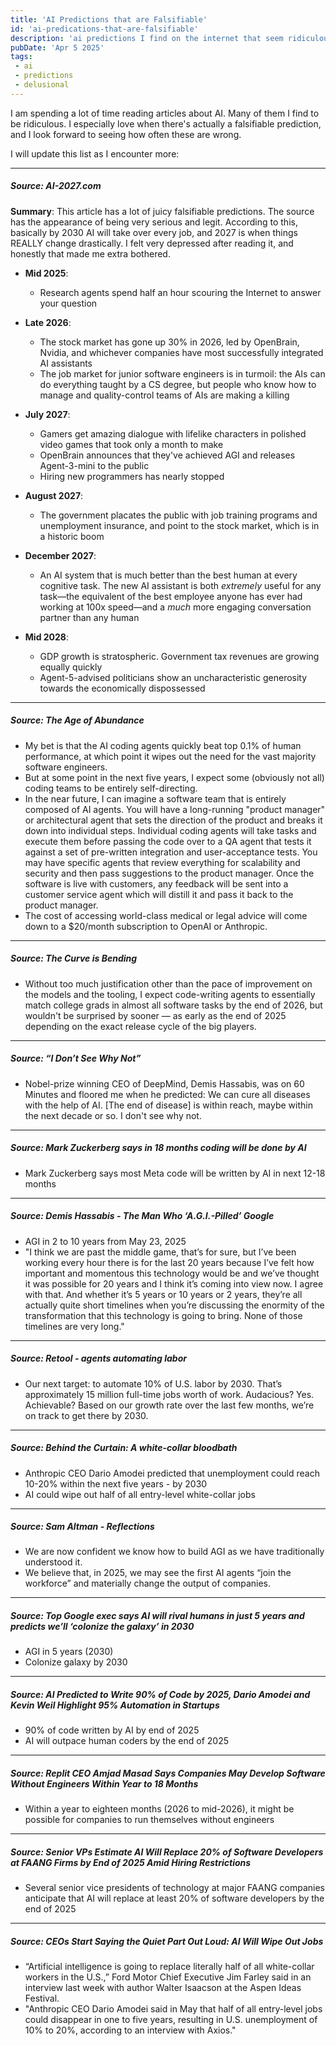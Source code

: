 ```yaml
---
title: 'AI Predictions that are Falsifiable'
id: 'ai-predications-that-are-falsifiable'
description: 'ai predictions I find on the internet that seem ridiculous'
pubDate: 'Apr 5 2025'
tags:
 - ai
 - predictions
 - delusional
---
```


I am spending a lot of time reading articles about AI.  Many of them I find to be ridiculous.  I especially love when there's actually a falsifiable prediction, and I look forward to seeing how often these are wrong.

I will update this list as I encounter more:

---
##### Source: <CustomLink href="https://ai-2027.com">AI-2027.com</CustomLink>
**Summary**: This article has a lot of juicy falsifiable predictions.  The source has the appearance of being very serious and legit.  According to this, basically by 2030 AI will take over every job, 
and 2027 is when things REALLY change drastically. I felt very depressed after reading it, and honestly that made me extra bothered.

- **Mid 2025**: 
  - Research agents spend half an hour scouring the Internet to answer your question
- **Late 2026**: 
  - The stock market has gone up 30% in 2026, led by OpenBrain, Nvidia, and whichever companies have most successfully integrated AI assistants
  - The job market for junior software engineers is in turmoil: the AIs can do everything taught by a CS degree, but people who know how to manage and quality-control teams of AIs are making a killing
- **July 2027**: 
  - Gamers get amazing dialogue with lifelike characters in polished video games that took only a month to make
  - OpenBrain announces that they've achieved AGI and releases Agent-3-mini to the public
  - Hiring new programmers has nearly stopped
- **August 2027**: 
  - The government placates the public with job training programs and unemployment insurance, and point to the stock market, which is in a historic boom

- **December 2027**:
  - An AI system that is much better than the best human at every cognitive task. The new AI assistant is both *extremely* useful for any task—the equivalent of the best employee anyone has ever had working at 100x speed—and a *much* more engaging conversation partner than any human
- **Mid 2028**: 
  - GDP growth is stratospheric. Government tax revenues are growing equally quickly
  - Agent-5-advised politicians show an uncharacteristic generosity towards the economically dispossessed
---

##### Source: <CustomLink href="https://tomblomfield.com/post/1743528547367/the-age-of-abundance">The Age of Abundance</CustomLink>
- My bet is that the AI coding agents quickly beat top 0.1% of human performance, at which point it wipes out the need for the vast majority software engineers.
- But at some point in the next five years, I expect some (obviously not all) coding teams to be entirely self-directing.
- In the near future, I can imagine a software team that is entirely composed of AI agents. You will have a long-running "product manager" or architectural agent that sets 
the direction of the product and breaks it down into individual steps. Individual coding agents will take tasks and execute them before passing the code over to a QA agent
 that tests it against a set of pre-written integration and user-acceptance tests. You may have specific agents that review everything for scalability and security and 
 then pass suggestions to the product manager. Once the software is live with customers, any feedback will be sent into a customer service agent which will distill it and pass it back to the product manager. 
-  The cost of accessing world-class medical or legal advice will come down to a $20/month subscription to OpenAI or Anthropic.
---

##### Source: <CustomLink href="https://grantslatton.com/the-curve-is-bending">The Curve is Bending</CustomLink>
- Without too much justification other than the pace of improvement on the models and the tooling, I expect code-writing agents to essentially match college grads in almost all software tasks 
by the end of 2026, but wouldn't be surprised by sooner — as early as the end of 2025 depending on the exact release cycle of the big players.


---

##### Source: <CustomLink href="https://blog.jim-nielsen.com/2025/i-dont-see-why-not/ ">“I Don’t See Why Not”</CustomLink>
- Nobel-prize winning CEO of DeepMind, Demis Hassabis, was on 60 Minutes and floored me when he predicted: We can cure all diseases with the help of AI. [The end of disease] is within reach, maybe within the next decade or so. I don't see why not.

---

##### Source: <CustomLink href="https://www.indiatoday.in/technology/news/story/mark-zuckerberg-says-in-18-months-coding-will-be-done-by-ai-it-will-be-better-than-work-of-most-engineers-2717414-2025-04-30">Mark Zuckerberg says in 18 months coding will be done by AI</CustomLink>
- Mark Zuckerberg says most Meta code will be written by AI in next 12-18 months

---

##### Source: <CustomLink href="https://www.nytimes.com/2025/05/23/podcasts/google-ai-demis-hassabis-hard-fork.html?unlocked_article_code=1.J08.ZoUC.Cl0bKjzrfrHk&smid=url-share">Demis Hassabis - The Man Who ‘A.G.I.-Pilled’ Google</CustomLink>
- AGI in 2 to 10 years from May 23, 2025
- "I think we are past the middle game, that’s for sure, but I’ve been working every hour there is for the last 20 years because I’ve felt how important and momentous this technology would be and we’ve thought it was possible for 20 years and I think it’s coming into view now. I agree with that. And whether it’s 5 years or 10 years or 2 years, they’re all actually quite short timelines when you’re discussing the enormity of the transformation that this technology is going to bring. None of those timelines are very long."

--- 

##### Source: <CustomLink href="https://retool.com/blog/retool-automates-100-million-hours-of-work-launching-agents?_bhlid=cb96241e755ad09d66e1dbde6389bb177d709270">Retool - agents automating labor</CustomLink>
- Our next target: to automate 10% of U.S. labor by 2030. That’s approximately 15 million full-time jobs worth of work. Audacious? Yes. Achievable? Based on our growth rate over the last few months, we’re on track to get there by 2030.

---

##### Source: <CustomLink href="https://www.axios.com/2025/05/28/ai-jobs-white-collar-unemployment-anthropic?_bhlid=a78b45a97610cfa3800daabff4fe08a726eaa518">Behind the Curtain: A white-collar bloodbath</CustomLink>
- Anthropic CEO Dario Amodei predicted that unemployment could reach 10-20% within the next five years - by 2030
- AI could wipe out half of all entry-level white-collar jobs

---

##### Source: <CustomLink href="https://blog.samaltman.com/reflections">Sam Altman - Reflections</CustomLink>
- We are now confident we know how to build AGI as we have traditionally understood it. 
- We believe that, in 2025, we may see the first AI agents “join the workforce” and materially change the output of companies. 

---

##### Source: <CustomLink href="https://fortune.com/2025/06/06/google-deepmind-ceo-demis-hassabis-ai-smarter-than-humans-space-colonization-robot-nurses/">Top Google exec says AI will rival humans in just 5 years and predicts we’ll ‘colonize the galaxy’ in 2030</CustomLink>
- AGI in 5 years (2030)
- Colonize galaxy by 2030

---

##### Source: <CustomLink href="https://deepnewz.com/software/ai-predicted-to-write-90-code-2025-dario-amodei-kevin-weil-highlight-95-startups-bef3e6ec">AI Predicted to Write 90% of Code by 2025, Dario Amodei and Kevin Weil Highlight 95% Automation in Startups</CustomLink>
- 90% of code written by AI by end of 2025
- AI will outpace human coders by the end of 2025

---

##### Source: <CustomLink href="https://deepnewz.com/software/replit-ceo-amjad-masad-says-companies-develop-software-engineers-year-to-18-bfe1fcb4">Replit CEO Amjad Masad Says Companies May Develop Software Without Engineers Within Year to 18 Months</CustomLink>
- Within a year to eighteen months (2026 to mid-2026), it might be possible for companies to run themselves without engineers

---

##### Source: <CustomLink href="https://deepnewz.com/tech/senior-vps-estimate-ai-replace-20-software-developers-faang-firms-end-2025-amid-a132b412">Senior VPs Estimate AI Will Replace 20% of Software Developers at FAANG Firms by End of 2025 Amid Hiring Restrictions</CustomLink>
- Several senior vice presidents of technology at major FAANG companies anticipate that AI will replace at least 20% of software developers by the end of 2025

---

##### Source: <CustomLink href="https://www.wsj.com/tech/ai/ai-white-collar-job-loss-b9856259?st=tMyy6N&reflink=desktopwebshare_permalink">CEOs Start Saying the Quiet Part Out Loud: AI Will Wipe Out Jobs</CustomLink>
- “Artificial intelligence is going to replace literally half of all white-collar workers in the U.S.,” Ford Motor Chief Executive Jim Farley said in an interview last week with author Walter Isaacson at the Aspen Ideas Festival.
- "Anthropic CEO Dario Amodei said in May that half of all entry-level jobs could disappear in one to five years, resulting in U.S. unemployment of 10% to 20%, according to an interview with Axios."
